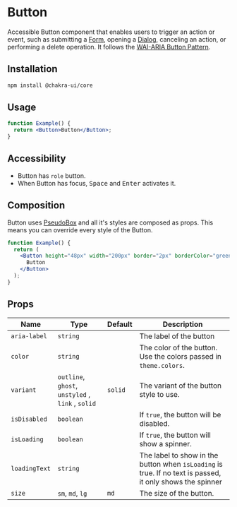 
<Head key="button">
  <title key="tti">Button Component</title>
</Head>

# Button

Accessible Button component that enables users to trigger an action or event,
such as submitting a [Form](/docs/form/), opening a [Dialog](/docs/dialog/),
canceling an action, or performing a delete operation. It follows the
[WAI-ARIA Button Pattern](https://www.w3.org/TR/wai-aria-practices/#button).

## Installation

```bash
npm install @chakra-ui/core
```

## Usage

```jsx
function Example() {
  return <Button>Button</Button>;
}
```

## Accessibility

- Button has `role` button.
- When Button has focus, <kbd>Space</kbd> and <kbd>Enter</kbd> activates it.

## Composition

Button uses [PseudoBox](/page2/) and all it's styles are composed as props. This
means you can override every style of the Button.

```jsx
function Example() {
  return (
    <Button height="48px" width="200px" border="2px" borderColor="green.500">
      Button
    </Button>
  );
}
```

## Props

| Name          | Type                                              | Default | Description                                                                                               |
| ------------- | ------------------------------------------------- | ------- | --------------------------------------------------------------------------------------------------------- |
| `aria-label`  | `string`                                          |         | The label of the button                                                                                   |
| `color`       | `string`                                          |         | The color of the button. Use the colors passed in `theme.colors`.                                         |
| `variant`     | `outline`, `ghost`, `unstyled` , `link` , `solid` | `solid` | The variant of the button style to use.                                                                   |
| `isDisabled`  | `boolean`                                         |         | If `true`, the button will be disabled.                                                                   |
| `isLoading`   | `boolean`                                         |         | If `true`, the button will show a spinner.                                                                |
| `loadingText` | `string`                                          |         | The label to show in the button when `isLoading` is true. If no text is passed, it only shows the spinner |
| `size`        | `sm`, `md`, `lg`                                  | `md`    | The size of the button.                                                                                   |
